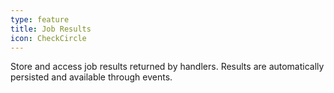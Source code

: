 ```yaml
---
type: feature
title: Job Results
icon: CheckCircle
---
```


Store and access job results returned by handlers. Results are automatically persisted and available through events.
